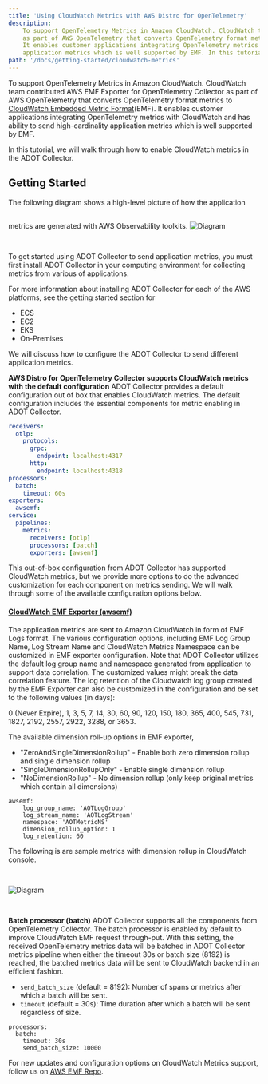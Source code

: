 ```yaml
---
title: 'Using CloudWatch Metrics with AWS Distro for OpenTelemetry'
description:
    To support OpenTelemetry Metrics in Amazon CloudWatch. CloudWatch team contributed AWS EMF Exporter for OpenTelemetry Collector
    as part of AWS OpenTelemetry that converts OpenTelemetry format metrics to CloudWatch Embedded Metric Format
    It enables customer applications integrating OpenTelemetry metrics with CloudWatch and has ability to send high-cardinality
    application metrics which is well supported by EMF. In this tutorial, we will walk through how to enable CloudWatch metrics in the ADOT Collector.
path: '/docs/getting-started/cloudwatch-metrics'
---
```



To support OpenTelemetry Metrics in Amazon CloudWatch. CloudWatch team contributed AWS EMF Exporter for OpenTelemetry
Collector as part of AWS OpenTelemetry that converts OpenTelemetry format metrics to
[CloudWatch Embedded Metric Format](https://aws.amazon.com/about-aws/whats-new/2019/11/amazon-cloudwatch-launches-embedded-metric-format/)(EMF).
It enables customer applications integrating OpenTelemetry metrics with CloudWatch and has ability to send high-cardinality application
metrics which is well supported by EMF.

In this tutorial, we will walk through how to enable CloudWatch metrics in the ADOT Collector.

<SectionSeparator />

## Getting Started
The following diagram shows a high-level picture of how the application metrics are generated with AWS Observability toolkits.
<img src={img1} alt="Diagram" style="margin: 30px 0;" />

To get started using ADOT Collector to send application metrics, you must first install ADOT Collector in your
computing environment for collecting metrics from various of applications.

For more information about installing ADOT Collector for each of the AWS platforms, see the getting started section for
* <Link to="/docs/setup/ecs">ECS</Link>
* <Link to="/docs/setup/ec2">EC2</Link>
* <Link to="/docs/setup/eks">EKS</Link>
* <Link to="/docs/setup/on-premises">On-Premises</Link>

We will discuss how to configure the ADOT Collector to send different application metrics.


**AWS Distro for OpenTelemetry Collector supports CloudWatch metrics with the default configuration**
ADOT Collector provides a default configuration out of box that enables CloudWatch metrics. The default
configuration includes the essential components for metric enabling in ADOT Collector.

```yaml
receivers:
  otlp:
    protocols:
      grpc:
        endpoint: localhost:4317
      http:
        endpoint: localhost:4318
processors:
  batch:
    timeout: 60s
exporters:
  awsemf:
service:
  pipelines:
    metrics:
      receivers: [otlp]
      processors: [batch]
      exporters: [awsemf]
```

This out-of-box configuration from ADOT Collector has supported CloudWatch metrics, but we provide more options to
do the advanced customization for each component on metrics sending. We will walk through some of the available configuration options below.

#### **[CloudWatch EMF Exporter (awsemf)](https://github.com/open-telemetry/opentelemetry-collector-contrib/tree/master/exporter/awsemfexporter)**

The application metrics are sent to Amazon CloudWatch in form of EMF Logs format. The various configuration options, including
EMF Log Group Name, Log Stream Name and CloudWatch Metrics Namespace can be customized in EMF exporter configuration. Note that
ADOT Collector utilizes the default log group name and namespace generated from application to support data correlation.  The customized values might break the data correlation feature.  The log retention of the Cloudwatch log group created by the EMF 
Exporter can also be customized in the configuration and be set to the following values (in days):

0 (Never Expire), 1, 3, 5, 7, 14, 30, 60, 90, 120, 150, 180, 365, 400, 545, 731, 1827, 2192, 2557, 2922, 3288, or 3653.

The available dimension roll-up options in EMF exporter,
* "ZeroAndSingleDimensionRollup" - Enable both zero dimension rollup and single dimension rollup
* "SingleDimensionRollupOnly" - Enable single dimension rollup
* "NoDimensionRollup" - No dimension rollup (only keep original metrics which contain all dimensions)



```
awsemf:
    log_group_name: 'AOTLogGroup'
    log_stream_name: 'AOTLogStream'
    namespace: 'AOTMetricNS'
    dimension_rollup_option: 1
    log_retention: 60
```

The following is are sample metrics with dimension rollup in CloudWatch console.

<img src={img4} alt="Diagram" style="margin: 30px 0;" />


**Batch processor (batch)**
ADOT Collector supports all the components from OpenTelemetry Collector. The batch processor is enabled by
default to improve CloudWatch EMF request through-put. With this setting, the received OpenTelemetry metrics data will
be batched in ADOT Collector metrics pipeline when either the timeout 30s or batch size (8192) is reached,
the batched metrics data will be sent to CloudWatch backend in an efficient fashion.

* `send_batch_size` (default = 8192): Number of spans or metrics after which a batch will be sent.
* `timeout` (default = 30s): Time duration after which a batch will be sent regardless of size.

```
processors:
  batch:
    timeout: 30s
    send_batch_size: 10000
```

For new updates and configuration options on CloudWatch Metrics support, follow us on
[AWS EMF Repo](https://github.com/open-telemetry/opentelemetry-collector-contrib/tree/master/exporter/awsemfexporter).




